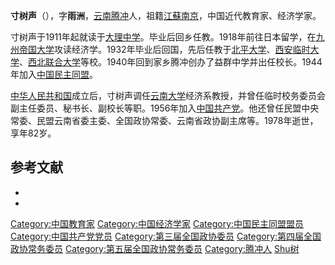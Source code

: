 '''寸树声'''（{{bd|1896年|10月|1978年||catIdx=Cun寸}}），字'''雨洲'''，[[云南|云南]][[腾冲|腾冲]]人，祖籍[[江蘇|江蘇]][[南京|南京]]，中国近代教育家、经济学家。

寸树声于1911年起就读于[[云南省大理第一中学|大理中学]]。毕业后回乡任教。1918年前往日本留学，在[[九州帝国大学|九州帝国大学]]攻读经济学。1932年毕业后回国，先后任教于[[北平大学|北平大学]]、[[西安临时大学|西安临时大学]]、[[西北联合大学|西北联合大学]]等校。1940年回到家乡腾冲创办了益群中学并出任校长。1944年加入[[中国民主同盟|中国民主同盟]]。

[[中华人民共和国|中华人民共和国]]成立后，寸树声调任[[云南大学|云南大学]]经济系教授，并曾任临时校务委员会副主任委员、秘书长、副校长等职。1956年加入[[中国共产党|中国共产党]]。他还曾任民盟中央常委、民盟云南省委主委、全国政协常委、云南省政协副主席等。1978年逝世，享年82岁。

== 参考文献 ==
{{ReflistH}}
* {{Cite web|url=http://www.chinaspa.cn/cms/cms_content.htm?id=2c907f1b2f3494d0012f3d1fd28b0b80|title=经济学家——寸树声|date=2011-04-10|publisher=腾冲火山热海景区|access-date=2012-01-13|archive-date=2016-03-05|archive-url=https://web.archive.org/web/20160305024810/http://chinaspa.cn/cms/cms_content.htm?id=2c907f1b2f3494d0012f3d1fd28b0b80|dead-url=yes}}
* {{Cite web|url=http://www.tiantg.com/main/news_view.asp?newsid=227|title=民主寸树声|work=中国腾冲}}{{dead link|date=2017年12月 |bot=InternetArchiveBot |fix-attempted=yes }}
{{ReflistF}}

{{DEFAULTSORT:Cun寸}}
[[Category:中国教育家|Category:中国教育家]]
[[Category:中国经济学家|Category:中国经济学家]]
[[Category:中国民主同盟盟员|Category:中国民主同盟盟员]]
[[Category:中国共产党党员|Category:中国共产党党员]]
[[Category:第三届全国政协委员|Category:第三届全国政协委员]]
[[Category:第四届全国政协常务委员|Category:第四届全国政协常务委员]]
[[Category:第五届全国政协常务委员|Category:第五届全国政协常务委员]]
[[Category:腾冲人|Category:腾冲人]]
[[Category:寸姓|Shu树]]